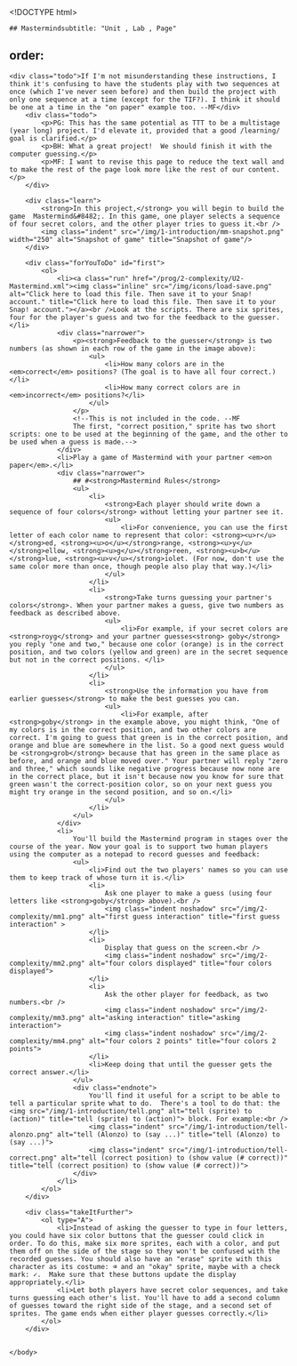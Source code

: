 <!DOCTYPE html>
<html lang="en">
    <head>
		<meta http-equiv="content-type" content="text/html; charset=utf-8" />
        <script type="text/javascript" src="/llab/loader.js"></script>
		<title>Unit 2 Optional Projects, Page 3</title>
    </head>

    <body>
    <!--<div class="todo">ST-Fix the student access issue due to hideControls</div>-->
		## Mastermindsubtitle: "Unit , Lab , Page"
order:
---
		<div class="todo">If I'm not misunderstanding these instructions, I think it's confusing to have the students play with two sequences at once (which I've never seen before) and then build the project with only one sequence at a time (except for the TIF?). I think it should be one at a time in the "on paper" example too. --MF</div>
        <div class="todo">
            <p>PG: This has the same potential as TTT to be a multistage (year long) project. I'd elevate it, provided that a good /learning/ goal is clarified.</p>
            <p>BH: What a great project!  We should finish it with the computer guessing.</p>
            <p>MF: I want to revise this page to reduce the text wall and to make the rest of the page look more like the rest of our content.</p>
        </div>
        
		<div class="learn">
        	<strong>In this project,</strong> you will begin to build the game  Mastermind&#8482;. In this game, one player selects a sequence of four secret colors, and the other player tries to guess it.<br />
	        <img class="indent" src="/img/1-introduction/mm-snapshot.png" width="250" alt="Snapshot of game" title="Snapshot of game"/>
        </div>
        
        <div class="forYouToDo" id="first">
            <ol>
                <li><a class="run" href="/prog/2-complexity/U2-Mastermind.xml"><img class="inline" src="/img/icons/load-save.png" alt="Click here to load this file. Then save it to your Snap! account." title="Click here to load this file. Then save it to your Snap! account."></a><br />Look at the scripts. There are six sprites, four for the player's guess and two for the feedback to the guesser.</li>
                <div class="narrower">
                	<p><strong>Feedback to the guesser</strong> is two numbers (as shown in each row of the game in the image above):
                    	<ul>
                            <li>How many colors are in the <em>correct</em> positions? (The goal is to have all four correct.)</li>
                            <li>How many correct colors are in <em>incorrect</em> positions?</li>
                        </ul>
                    </p>
                    <!--This is not included in the code. --MF
                    The first, "correct position," sprite has two short scripts: one to be used at the beginning of the game, and the other to be used when a guess is made.-->
                </div>
                <li>Play a game of Mastermind with your partner <em>on paper</em>.</li>
                <div class="narrower">
                	## #<strong>Mastermind Rules</strong>
                    <ul>
                        <li>
                            <strong>Each player should write down a sequence of four colors</strong> without letting your partner see it.
                            <ul>
                            	<li>For convenience, you can use the first letter of each color name to represent that color: <strong><u>r</u></strong>ed, <strong><u>o</u></strong>range, <strong><u>y</u></strong>ellow, <strong><u>g</u></strong>reen, <strong><u>b</u></strong>lue, <strong><u>v</u></strong>iolet. (For now, don't use the same color more than once, though people also play that way.)</li>
                            </ul>
                        </li>
                        <li>
                            <strong>Take turns guessing your partner's colors</strong>. When your partner makes a guess, give two numbers as feedback as described above.
                            <ul>
                            	<li>For example, if your secret colors are <strong>royg</strong> and your partner guesses<strong> goby</strong> you reply "one and two," because one color (orange) is in the correct position, and two colors (yellow and green) are in the secret sequence but not in the correct positions. </li>
                            </ul>
                        </li>
                        <li>
                            <strong>Use the information you have from earlier guesses</strong> to make the best guesses you can.
                            <ul>
                            	<li>For example, after <strong>goby</strong> in the example above, you might think, "One of my colors is in the correct position, and two other colors are correct. I'm going to guess that green is in the correct position, and orange and blue are somewhere in the list. So a good next guess would be <strong>grob</strong> because that has green in the same place as before, and orange and blue moved over." Your partner will reply "zero and three," which sounds like negative progress because now none are in the correct place, but it isn't because now you know for sure that green wasn't the correct-position color, so on your next guess you might try orange in the second position, and so on.</li>
                            </ul>
                        </li>
                    </ul>
                </div>
                <li>
                    You'll build the Mastermind program in stages over the course of the year. Now your goal is to support two human players using the computer as a notepad to record guesses and feedback:
                    <ul>
                        <li>Find out the two players' names so you can use them to keep track of whose turn it is.</li>
                        <li>
                            Ask one player to make a guess (using four letters like <strong>goby</strong> above).<br />
                            <img class="indent noshadow" src="/img/2-complexity/mm1.png" alt="first guess interaction" title="first guess interaction" >
                        </li>
                        <li> 
                            Display that guess on the screen.<br />
                            <img class="indent noshadow" src="/img/2-complexity/mm2.png" alt="four colors displayed" title="four colors displayed">
                        </li>
                        <li>
                            Ask the other player for feedback, as two numbers.<br />
                            <img class="indent noshadow" src="/img/2-complexity/mm3.png" alt="asking interaction" title="asking interaction">
                            <img class="indent noshadow" src="/img/2-complexity/mm4.png" alt="four colors 2 points" title="four colors 2 points">
                        </li>
                        <li>Keep doing that until the guesser gets the correct answer.</li>
                    </ul>
                    <div class="endnote">
                        You'll find it useful for a script to be able to tell a particular sprite what to do.  There's a tool to do that: the <img src="/img/1-introduction/tell.png" alt="tell (sprite) to (action)" title="tell (sprite) to (action)"> block. For example:<br />
                        <img class="indent" src="/img/1-introduction/tell-alonzo.png" alt="tell (Alonzo) to (say ...)" title="tell (Alonzo) to (say ...)">
                        <img class="indent" src="/img/1-introduction/tell-correct.png" alt="tell (correct position) to (show value (# correct))" title="tell (correct position) to (show value (# correct))">
                    </div>
                </li>
            </ol>
        </div>
        
        <div class="takeItFurther">
            <ol type="A">
                <li>Instead of asking the guesser to type in four letters, you could have six color buttons that the guesser could click in order. To do this, make six more sprites, each with a color, and put them off on the side of the stage so they won't be confused with the recorded guesses. You should also have an "erase" sprite with this character as its costume: ⌫ and an "okay" sprite, maybe with a check mark: ✓.  Make sure that these buttons update the display appropriately.</li>
                <li>Let both players have secret color sequences, and take turns guessing each other's list. You'll have to add a second column of guesses toward the right side of the stage, and a second set of sprites. The game ends when either player guesses correctly.</li>
            </ol>
        </div>
        
    
    </body>
</html>